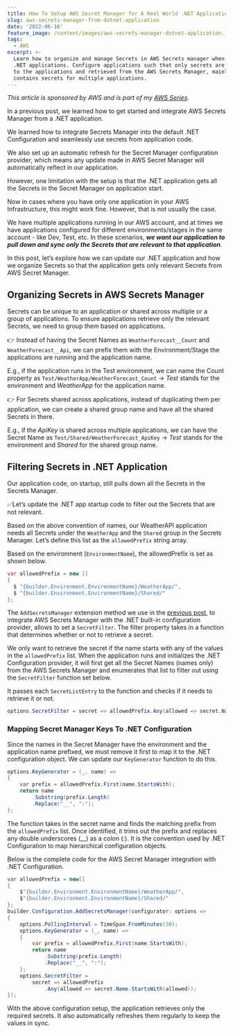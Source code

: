 ```yaml
---
title: How To Setup AWS Secret Manager for A Real World .NET Application
slug: aws-secrets-manager-from-dotnet-application
date: '2022-06-16'
feature_image: /content/images/aws-secrets-manager-dotnet-application.jpg
tags:
  - AWS
excerpt: >-
  Learn how to organize and manage Secrets in AWS Secrets manager when building
  .NET applications. Configure applications such that only secrets are relevant
  to the applications and retrieved from the AWS Secrets Manager, mainly when it
  contains secrets for multiple applications.
---
```

_This article is sponsored by AWS and is part of my [AWS Series](/blog/tag/aws/)._

In a previous post, we learned how to get started and integrate AWS Secrets Manager from a .NET application.

We learned how to integrate Secrets Manager into the default .NET Configuration and seamlessly use secrets from application code.

We also set up an automatic refresh for the Secret Manager configuration provider, which means any update made in AWS Secret Manager will automatically reflect in our application.

<EmbedCard src="https://www.youtube.com/embed/bBMSL4vInYU" />

However, one limitation with the setup is that the .NET application gets all the Secrets in the Secret Manager on application start.

Now in cases where you have only one application in your AWS Infrastructure, this might work fine. However, that is not usually the case.

We have multiple applications running in our AWS account, and at times we have applications configured for different environments/stages in the same account - like Dev, Test, etc. In these scenarios, _**we want our application to pull down and sync only the Secrets that are relevant to that application**_.

In this post, let’s explore how we can update our .NET application and how we organize Secrets so that the application gets only relevant Secrets from AWS Secret Manager.

## Organizing Secrets in AWS Secrets Manager

Secrets can be unique to an application or shared across multiple or a group of applications. To ensure applications retrieve only the relevant Secrets, we need to group them based on applications.

👉 Instead of having the Secret Names as `WeatherForecast__Count` and `WeatherForecast__Api`, we can prefix them with the Environment/Stage the applications are running and the application name.

E.g., if the application runs in the Test environment, we can name the Count property as `Test/WeatherApp/WeatherForecast_Count` → _Test_ stands for the environment and _WeatherApp_ for the application name.

👉 For Secrets shared across applications, instead of duplicating them per application, we can create a shared group name and have all the shared Secrets in there.

E.g., if the _ApiKey_ is shared across multiple applications, we can have the Secret Name as `Test/Shared/WeatherForecast_ApiKey` → _Test_ stands for the environment and _Shared_ for the shared group name.

<ImageCard src="/content/images/aws-secrets-manager-organize-secrets.jpg" alt="Secrets Manager shows the Count and ApiKey secrets organized based on the environment and application. It shows two sets of values for the Test and Prod environment group by application-specific and shared groups. " />

## Filtering Secrets in .NET Application

Our application code, on startup, still pulls down all the Secrets in the Secrets Manager.

✅Let’s update the .NET app startup code to filter out the Secrets that are not relevant.

<BookmarkCard href="/blog/aws-secrets-manager" title="How Best To Secure Secrets When Building .NET Applications on AWS" description="Learn how to get started with using AWS Secrets Manager using a .NET Application. We will learn to connect to Secrets Manager from .NET using the client SDK and retrieve secrets. We will also see how to integrate Secrets Manager into built-in .NET Configuration and seamlessly use secrets from our ap" icon="/favicon.ico" />

Based on the above convention of names, our WeatherAPI application needs all Secrets under the `WeatherApp` and the `Shared` group in the Secrets Manager. Let’s define this list as the `allowedPrefix` string array.

Based on the environment (`EnvironmentName`), the allowedPrefix is set as shown below.

```csharp
var allowedPrefix = new [] 
{
  $ "{builder.Environment.EnvironmentName}/WeatherApp/",
  $ "{builder.Environment.EnvironmentName}/Shared/"
};

```

The `AddSecretsManager` extension method we use in the [previous post](/blog/aws-secrets-manager/), to integrate AWS Secrets Manager with the .NET built-in configuration provider, allows to set a `SecretFilter`. The filter property takes in a function that determines whether or not to retrieve a secret.

We only want to retrieve the secret if the name starts with any of the values in the `allowedPrefix` list. When the application runs and initializes the .NET Configuration provider, it will first get all the Secret Names (names only) from the AWS Secrets Manager and enumerates that list to filter out using the `SecretFilter` function set below.

It passes each `SecretListEntry` to the function and checks if it needs to retrieve it or not.

```csharp
options.SecretFilter = secret => allowedPrefix.Any(allowed => secret.Name.StartsWith(allowed));

```

### Mapping Secret Manager Keys To .NET Configuration

Since the names in the Secret Manager have the environment and the application name prefixed, we must remove it first to map it to the .NET configuration object. We can update our `KeyGenerator` function to do this.

```csharp
options.KeyGenerator = (_, name) =>
{
    var prefix = allowedPrefix.First(name.StartsWith);
    return name
        .Substring(prefix.Length)
        .Replace("__", ":");
};

```

The function takes in the secret name and finds the matching prefix from the `allowedPrefix` list. Once identified, it trims out the prefix and replaces any double underscores (\_\_) as a colon (:). It is the convention used by .NET Configuration to map hierarchical configuration objects.

Below is the complete code for the AWS Secret Manager integration with .NET Configuration.

```csharp
var allowedPrefix = new[]
{
    $"{builder.Environment.EnvironmentName}/WeatherApp/",
    $"{builder.Environment.EnvironmentName}/Shared/"
};
builder.Configuration.AddSecretsManager(configurator: options =>
{
    options.PollingInterval = TimeSpan.FromMinutes(30);
    options.KeyGenerator = (_, name) =>
    {
        var prefix = allowedPrefix.First(name.StartsWith);
        return name
            .Substring(prefix.Length)
            .Replace("__", ":");
    };
    options.SecretFilter = 
        secret => allowedPrefix
            .Any(allowed => secret.Name.StartsWith(allowed));
});

```

With the above configuration setup, the application retrieves only the required secrets. It also automatically refreshes them regularly to keep the values in sync.
